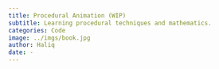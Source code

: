 ```yaml
---
title: Procedural Animation (WIP)
subtitle: Learning procedural techniques and mathematics.
categories: Code
image: ../imgs/book.jpg
author: Haliq
date: -
---
```

